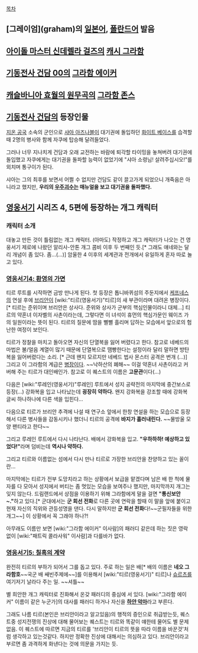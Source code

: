 [[목차]]
== [그레이엄](graham)의 [[일본어]], [[폴란드어]] 발음 ==

== [[아이돌 마스터 신데렐라 걸즈]]의 [[캐시 그라함]] ==

== [[기동전사 건담 00]]의 [[그라함 에이커]] ==

== [[캐슬바니아 효월의 원무곡]]의 [[그라함 존스]] ==

== [[기동전사 건담]]의 등장인물 ==
[[지온 공국]] 소속의 군인으로 [[샤아 아즈나블]]이 대기권에 돌입하던 [[화이트 베이스]]를 습격할때 2명의 병사와 함께 자쿠에 탑승해 달려들었다.

그러나 너무 지나치게 건담과 오래 교전하는 바람에 퇴각할 타이밍을 놓쳐버려 대기권에 돌입했고 자쿠에게는 대기권을 돌파할 능력이 없었기에 "샤아 소령님! 살려주십시오!"를 외치며 통구이가 된다.

샤아는 그의 최후를 보면서 어쩔 수 없지만 건담도 같이 끌고가게 되었으니 개죽음은 아니라고 했지만, '''우리의 [[우주괴수]]는 매뉴얼을 보고 대기권을 돌파했다.'''

== [[영웅서기]] 시리즈 4, 5편에 등장하는 개그 캐릭터 ==

=== 캐릭터 소개 ===
대놓고 만든 것이 틀림없는 개그 캐릭터. (아마도) 작정하고 개그 캐릭터가 나오는 건 영웅서기 제로에 나왔던 알리사-안톤 개그 콤비 이후 두 번째인 듯.[* 그래도 얘네와는 달리 개념이 좀 있다. 좀...(...)] 암울한 4 이후의 세계관과 전개에서 유일하게 혼자 따로 놀고 있다. 

=== [[영웅서기4: 환영의 가면]] ===

티르 루트를 시작하면 금방 만나게 된다. 첫 등장은 톱니바퀴섬의 주둔지에서 [[케프네스]]의 연설 후에 [[브리안]]이 [wiki:"티르(영웅서기)"티르]의 새 부관이라며 대려온 병장이다.[* 티르는 준위이며 브리안은 상사다. 준위와 상사가 군부의 핵심인물이라니 대체…] 티르의 약혼녀 이자벨의 사촌이라는데, 그렇다면 이 녀석이 휴먼의 핵심가문인 웨이즈 가의 일원이라는 뜻이 된다. 티르의 질문에 땀을 뻘뻘 흘리며 답하는 모습에서 앞으로의 험난한 여정이 보인다.

티르가 정찰을 마치고 돌아오면 자신의 단열복을 잃어 버렸다고 한다. 참고로 네베드의 마법은 불/얼음 계열이 많기 때문에 단열복으로 땜빵한다는 설정이라 달리 말하면 방탄복을 잃어버렸다는 소리. [* 근데 왠지 모르지만 네베드 법사 몬스터 공격은 번개 (…)] 그리고 이 그라함의 계급은 [[병장]]이다. ~~낙하산의 폐해~~ 이걸 약혼녀 사촌이라고 커버해 주는 티르가 대인배인가.
참고로 이 퀘스트의 이름은 '''고문관'''이다(…)

다음은 [wiki:"루레인(영웅서기)"루레인] 루트에서 성지 공략전의 마지막에 중간보스로 등장(…) 강화복을 입고 나타났는데 '''굉장히 약하다.''' 왠지 강화복을 강조할 때에 강화복 글씨 하나하나에 다른 색을 입힌다…

다음으로 티르가 브리안 추격에 나설 때 연구소 앞에서 한창 연설을 하는 모습으로 등장해서 다른 병사들을 감동시키나 했더니 티르의 공격에 '''바지가 흘러내린다.''' ~~물방울 모양 팬티라고 한다~~

그리고 루레인 루트에서 다시 나타난다. 배에서 강화복을 입고. '''"우하하하! 예상하고 있었다!"'''라며 덤비는데 '''역시나 약하다.'''

그리고 티르와 이름없는 섬에서 다시 만나 티르로 가장한 브리안을 찬양하고 있는 꼴이란…

마지막에는 티르가 전부 도망치라고 하는 상황에서 보급을 맡겠다며 남은 배 한 척에 물자를 다 모아서 성지에서 버티는 좀 멋있는 모습을 보여주나 했지만, 마지막까지 개그는 잊지 않는다. 드림랜드에서 상점을 이용하기 위해 그라함에게 말을 걸면 '''"통신보안~."'''하고 있다.[* 군대에서는 '''군 회선 전화'''로 다른 곳에 연락을 할때 이 말을 앞에 붙이고 현재 자신의 직위와 관등성명을 댄다. 다시 말하지만 '''군 회선 전화'''다!~~군필자들을 위한 개그~~] 이 상황에서 꼭 그래야 하나?!


아무래도 이름만 보면 [wiki:"그라함 에이커" 이사람]의 패러디 같은데 하는 짓은 영락없이 [wiki:"패트릭 콜라사워" 이사람]과 다를바가 없다. 
=== [[영웅서기5: 칠흑의 계약]] ===

완전히 티르의 부하가 되어서 그를 돕고 있다. 주로 하는 일은 배[* 배의 이름은 '''네오 그라함호'''~~국군 배 쌔빈주제에~~]를 이용해서 [wiki:"티르(영웅서기)" 티르]나 [[슈르츠]]를 여기저기 날라다 주는 일. ~~셔틀~~

별 희안한 개그 캐릭터로 진화해서 온갖 패러디의 중심에 서 있다. [wiki:"그라함 에이커" 이름이 같은 누군가]의 대사를 패러디 하거나 자신을 '''[[하얀 악마]]'''라고 부른다. 

그래도 나름 티르(본인은 브리안이라고 알고있음)의 행적의 증인으로 취급받는듯, 퀘스트중 성지전쟁의 진상에 대해 물어보는 퀘스트는 티르와 똑같이 얘한테 물어도 별 문제 없음. 이 퀘스트에 따르면 지금의 티르를 '브리안이 티르의 뜻을 따라 이름을 바꾼것'처럼 생각하고 있는것같다. 하지만 정확한 진상에 대해서는 의심하고 있다. 브리안이라고 부르면 좀 과격하게 화낸다는 것에 의문을 가지는 듯.

